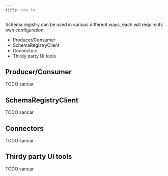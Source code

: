```yaml
---
title: How to
---
```


Schema registry can be used in various different ways, each will require its own configuration. 
- Producer/Consumer 
- SchemaRegistryClient
- Connectors
- Thirdy party UI tools

## Producer/Consumer

TODO sancar

## SchemaRegistryClient

TODO sancar

## Connectors

TODO sancar

## Thirdy party UI tools

TODO sancar